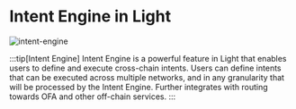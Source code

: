 # Intent Engine in Light

![intent-engine](/intent-engine.png)

:::tip[Intent Engine]
Intent Engine is a powerful feature in Light that enables users to define and execute cross-chain intents.
Users can define intents that can be executed across multiple networks, and in any granularity that will be processed by the Intent Engine.
Further integrates with routing towards OFA and other off-chain services.
:::

